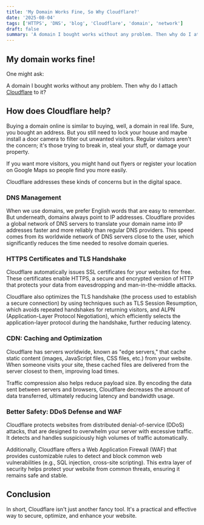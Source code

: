 ```yaml
---
title: 'My Domain Works Fine, So Why Cloudflare?'
date: '2025-08-04'
tags: ['HTTPS', 'DNS', 'blog', 'Cloudflare', 'domain', 'network']
draft: false
summary: 'A domain I bought works without any problem. Then why do I attach Cloudflare to it?'
---
```


## My domain works fine!

One might ask:

A domain I bought works without any problem. Then why do I attach [Cloudflare](cloudflare.com) to it?

## How does Cloudflare help?

Buying a domain online is similar to buying, well, a domain in real life. Sure, you bought an address. But you still need to lock your house and maybe install a door camera to filter out unwanted visitors. Regular visitors aren't the concern; it's those trying to break in, steal your stuff, or damage your property.

If you want more visitors, you might hand out flyers or register your location on Google Maps so people find you more easily.

Cloudflare addresses these kinds of concerns but in the digital space.

### DNS Management

When we use domains, we prefer English words that are easy to remember. But underneath, domains always point to IP addresses. Cloudflare provides a global network of DNS servers to translate your domain name into IP addresses faster and more reliably than regular DNS providers. This speed comes from its worldwide network of DNS servers close to the user, which significantly reduces the time needed to resolve domain queries.

### HTTPS Certificates and TLS Handshake

Cloudflare automatically issues SSL certificates for your websites for free. These certificates enable HTTPS, a secure and encrypted version of HTTP that protects your data from eavesdropping and man-in-the-middle attacks.

Cloudflare also optimizes the TLS handshake (the process used to establish a secure connection) by using techniques such as TLS Session Resumption, which avoids repeated handshakes for returning visitors, and ALPN (Application-Layer Protocol Negotiation), which efficiently selects the application-layer protocol during the handshake, further reducing latency.

### CDN: Caching and Optimization

Cloudflare has servers worldwide, known as "edge servers," that cache static content (images, JavaScript files, CSS files, etc.) from your website. When someone visits your site, these cached files are delivered from the server closest to them, improving load times.

Traffic compression also helps reduce payload size. By encoding the data sent between servers and browsers, Cloudflare decreases the amount of data transferred, ultimately reducing latency and bandwidth usage.

### Better Safety: DDoS Defense and WAF

Cloudflare protects websites from distributed denial-of-service (DDoS) attacks, that are designed to overwhelm your server with excessive traffic. It detects and handles suspiciously high volumes of traffic automatically.

Additionally, Cloudflare offers a Web Application Firewall (WAF) that provides customizable rules to detect and block common web vulnerabilities (e.g., SQL injection, cross-site scripting). This extra layer of security helps protect your website from common threats, ensuring it remains safe and stable.

## Conclusion

In short, Cloudflare isn't just another fancy tool. It's a practical and effective way to secure, optimize, and enhance your website.
